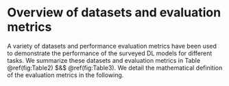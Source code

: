 
# Overview of datasets and evaluation metrics {#ch-4}

A variety of datasets and performance evaluation metrics have been used to demonstrate the performance of the surveyed DL models for different tasks. We summarize these datasets and evaluation metrics in Table \@ref(fig:Table2) $&$ \@ref(fig:Table3). We detail the mathematical definition of the evaluation metrics in the following. 

